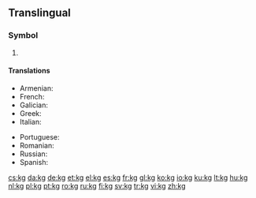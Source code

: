 {{also|KG|.kg}}
==Translingual==

===Symbol===
{{head|mul|symbol}}

# {{SI-unit-abb|kilo|gram|[[mass]]}}

====Translations====
{{trans-top|kg}}
* Armenian: {{t|hy|կգ}}
* French: {{t+|fr|kg}}
* Galician: {{t+|gl|kg}}
* Greek: {{t|el|χγρ.}}
* Italian: {{t|it|kg}}
{{trans-mid}}
* Portuguese: {{t+|pt|kg}}
* Romanian: {{t+|ro|kg|n}}
* Russian: {{t+|ru|кг}}
* Spanish: {{t+|es|kg}}
{{trans-bottom}}

[[cs:kg]]
[[da:kg]]
[[de:kg]]
[[et:kg]]
[[el:kg]]
[[es:kg]]
[[fr:kg]]
[[gl:kg]]
[[ko:kg]]
[[io:kg]]
[[ku:kg]]
[[lt:kg]]
[[hu:kg]]
[[nl:kg]]
[[pl:kg]]
[[pt:kg]]
[[ro:kg]]
[[ru:kg]]
[[fi:kg]]
[[sv:kg]]
[[tr:kg]]
[[vi:kg]]
[[zh:kg]]